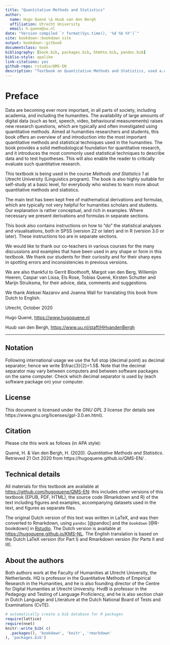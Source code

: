 ```yaml
--- 
title: "Quantitative Methods and Statistics"
author:
  name: Hugo Quené \& Huub van den Bergh
  affiliation: Utrecht University
  email: h.quene@uu.nl
date: "Version compiled `r format(Sys.time(), '%d %b %Y')`"
site: bookdown::bookdown_site
output: bookdown::gitbook
documentclass: book
bibliography: [book.bib, packages.bib, hhmhto.bib, pandoc.bib]
biblio-style: apalike
link-citations: yes
github-repo: rstudio/QMS-EN
description: "Textbook on Quantitative Methods and Statistics, used a.o. in undergraduate course Methods and Statistics 1 (TL2V17002), BA Linguistics, Utrecht University, the Netherlands."
---
```


# Preface {-}

Data are becoming ever more important, in all parts of society, including academia, and including the humanities. The availability of large amounts of digital data (such as text, speech, video, behavioural measurements) raises new research questions, which are typically and often investigated using quantitative methods. 
Aimed at humanities researchers and students, this book offers an overview of and introduction into the most important quantitative methods and statistical techniques used in the humanities. The book provides a solid methodological foundation for quantitative research, and it introduces the most commonly used statistical techniques to describe data and to test hypotheses. This will also enable the reader to critically evaluate such quantitative research. 

This textbook is being used in the course  *Methods and Statistics 1* at Utrecht University (Linguistics program). The book is also highly suitable for self-study at a basic level, for everybody who wishes to learn more about quantitative methods and statistics. 

The main text has been kept free of mathematical derivations and formulas, which are typically not very helpful for humanities scholars and students. Our explanation is rather conceptual, and rich in examples. Where necessary we present derivations and formulas in separate sections. 

This book also contains instructions on how to "do" the statistical analyses and visualisations, both in SPSS (version 22 or later) and in R (version 3.0 or later). These instructions too are in separate sections. 

We would like to thank our co-teachers in various courses for the many discussions and examples that have been used in any shape or form in this textbook. We thank our students for their curiosity and for their sharp eyes in spotting errors and inconsistencies in previous versions. 

We are also thankful to 
Gerrit Bloothooft, 
Margot van den Berg, 
Willemijn Heeren, 
Caspar van Lissa,
Els Rose, 
Tobias Quené, 
Kirsten Schutter
and Marijn Struiksma, 
for their advice, data, comments and suggestions. 

We thank Aleksei Nazarov and Joanna Wall for translating this book from Dutch to English. 

Utrecht, October 2020

Hugo Quené, <https://www.hugoquene.nl>

Huub van den Bergh, <https://www.uu.nl/staff/HHvandenBergh>

---

## Notation {-}

Following international usage we use the full stop (decimal point) as decimal separator; hence we write $\frac{3}{2}=1.5$. Note that the decimal separator may vary between computers and between software packages on the same computer. Check which decimal separator is used by (each software package on) your computer. 

## License {-}

This document is licensed under the _GNU GPL 3_ license (for details see 
https://www.gnu.org/licenses/gpl-3.0.en.html). 

## Citation {-}

Please cite this work as follows (in APA style):

Quené, H. \& Van den Bergh, H. (2020). *Quantitative Methods and Statistics*. 
Retrieved 21 Oct 2020 from https://hugoquene.github.io/QMS-EN/ .

## Technical details {-}

All materials for this textbook are available at 
<https://github.com/hugoquene/QMS-EN>: 
this includes other versions of this textbook (EPUB, PDF, HTML), the source code (Rmarkdown and R) of the text including figures and examples, accompanying datasets used in the text, and figures as separate files.

The original Dutch version of this text was written in LaTeX, and was then converted to Rmarkdown, using `pandoc` [@pandoc] and the `bookdown` [@R-bookdown] in [Rstudio](https://www.rstudio.com). The Dutch version is available at <https://hugoquene.github.io/KMS-NL>.
The English translation is based on the Dutch LaTeX version (for Part I) and Rmarkdown version (for Parts II and III).


## About the authors {-}

Both authors work at the Faculty of Humanities at Utrecht University, the Netherlands.
HQ is professor in the Quantitative Methods of Empirical Research in the Humanities, and he is also founding director of the Centre for Digital Humanities at Utrecht University. HvdB is professor in the Pedagogy and Testing of Language Proficiency, and he is also section chair in Dutch Language and Literature at the Dutch National Board of Tests and Examinations (CvTE).

```r
# automatically create a bib database for R packages
require(lattice)
require(nnet)
knitr::write_bib( c(
  .packages(), 'bookdown', 'knitr', 'rmarkdown'
), 'packages.bib')
```
